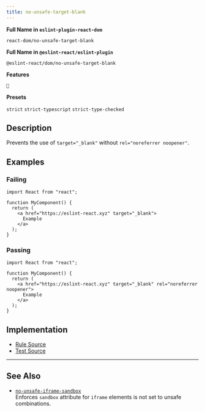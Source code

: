```yaml
---
title: no-unsafe-target-blank
---
```


**Full Name in `eslint-plugin-react-dom`**

```plain copy
react-dom/no-unsafe-target-blank
```

**Full Name in `@eslint-react/eslint-plugin`**

```plain copy
@eslint-react/dom/no-unsafe-target-blank
```

**Features**

`🔧`

**Presets**

`strict`
`strict-typescript`
`strict-type-checked`

## Description

Prevents the use of `target="_blank"` without `rel="noreferrer noopener"`.

## Examples

### Failing

```tsx
import React from "react";

function MyComponent() {
  return (
    <a href="https://eslint-react.xyz" target="_blank">
      Example
    </a>
  );
}
```

### Passing

```tsx
import React from "react";

function MyComponent() {
  return (
    <a href="https://eslint-react.xyz" target="_blank" rel="noreferrer noopener">
      Example
    </a>
  );
}
```

## Implementation

- [Rule Source](https://github.com/Rel1cx/eslint-react/tree/main/packages/plugins/eslint-plugin-react-dom/src/rules/no-unsafe-target-blank.ts)
- [Test Source](https://github.com/Rel1cx/eslint-react/tree/main/packages/plugins/eslint-plugin-react-dom/src/rules/no-unsafe-target-blank.spec.ts)

---

## See Also

- [`no-unsafe-iframe-sandbox`](./dom-no-unsafe-iframe-sandbox)\
  Enforces `sandbox` attribute for `iframe` elements is not set to unsafe combinations.
